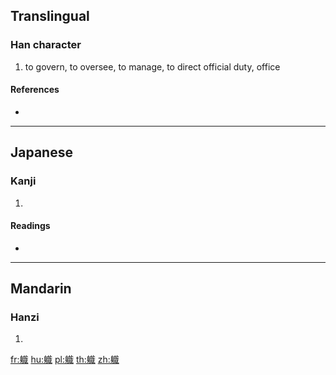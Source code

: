 {{character info/new}}
==Translingual==

===Han character===
{{Han char|rn=158|rad=身|as=12|sn=19|four=|canj=HHYIA}}

# to govern, to oversee, to manage, to direct official duty, office

====References====
* {{Han ref|kx=1238.120|dkj=38152|dj=1712.170|hdz=63813.170|uh=8EC4|ud=36548}}

----

==Japanese==

===Kanji===
{{ja-kanji|grade=|rs=身12}}

# {{defn|lang=ja|sort=身12}}

====Readings====
* {{ja-readings|on=[[しょく]] (shoku)|kun=|nanori=}}

----

==Mandarin==

===Hanzi===
{{cmn-hanzi|pin=[[jū]] ([[ju1]]), [[zhí]] ([[zhi2]])|wg=chü<sup>1</sup>, chih<sup>2</sup>}}

# {{defn|lang=cmn|sort=身12}}

[[fr:軄]]
[[hu:軄]]
[[pl:軄]]
[[th:軄]]
[[zh:軄]]
